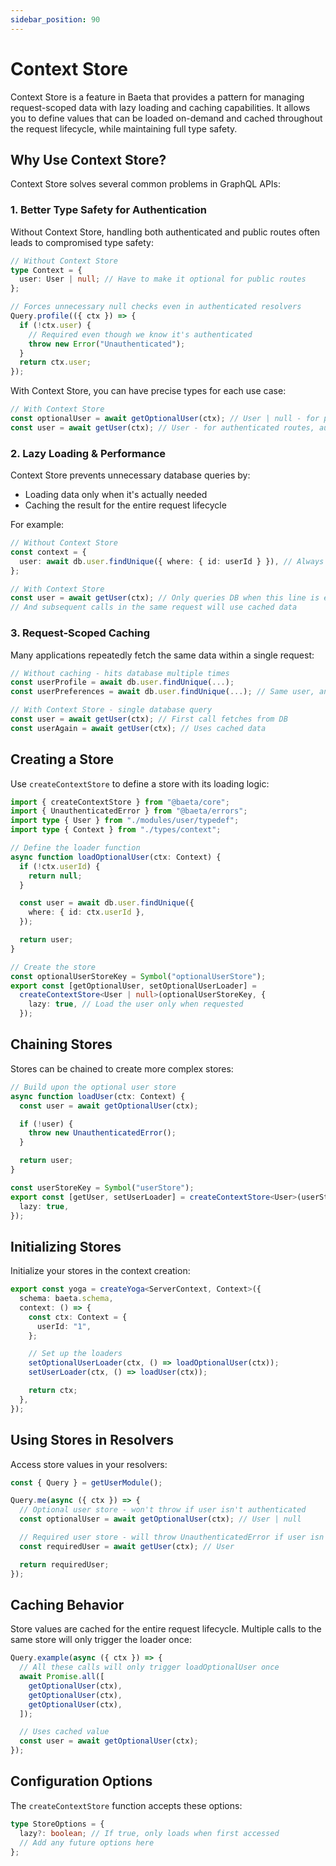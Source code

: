 ```yaml
---
sidebar_position: 90
---
```


# Context Store

Context Store is a feature in Baeta that provides a pattern for managing request-scoped data with lazy loading and caching capabilities. It allows you to define values that can be loaded on-demand and cached throughout the request lifecycle, while maintaining full type safety.

## Why Use Context Store?

Context Store solves several common problems in GraphQL APIs:

### 1. Better Type Safety for Authentication

Without Context Store, handling both authenticated and public routes often leads to compromised type safety:

```typescript
// Without Context Store
type Context = {
  user: User | null; // Have to make it optional for public routes
};

// Forces unnecessary null checks even in authenticated resolvers
Query.profile(({ ctx }) => {
  if (!ctx.user) {
    // Required even though we know it's authenticated
    throw new Error("Unauthenticated");
  }
  return ctx.user;
});
```

With Context Store, you can have precise types for each use case:

```typescript
// With Context Store
const optionalUser = await getOptionalUser(ctx); // User | null - for public routes
const user = await getUser(ctx); // User - for authenticated routes, automatically throws if not authenticated
```

### 2. Lazy Loading & Performance

Context Store prevents unnecessary database queries by:

- Loading data only when it's actually needed
- Caching the result for the entire request lifecycle

For example:

```typescript
// Without Context Store
const context = {
  user: await db.user.findUnique({ where: { id: userId } }), // Always queries DB even if user data isn't needed
};

// With Context Store
const user = await getUser(ctx); // Only queries DB when this line is executed
// And subsequent calls in the same request will use cached data
```

### 3. Request-Scoped Caching

Many applications repeatedly fetch the same data within a single request:

```typescript
// Without caching - hits database multiple times
const userProfile = await db.user.findUnique(...);
const userPreferences = await db.user.findUnique(...); // Same user, another query

// With Context Store - single database query
const user = await getUser(ctx); // First call fetches from DB
const userAgain = await getUser(ctx); // Uses cached data
```

## Creating a Store

Use `createContextStore` to define a store with its loading logic:

```typescript
import { createContextStore } from "@baeta/core";
import { UnauthenticatedError } from "@baeta/errors";
import type { User } from "./modules/user/typedef";
import type { Context } from "./types/context";

// Define the loader function
async function loadOptionalUser(ctx: Context) {
  if (!ctx.userId) {
    return null;
  }

  const user = await db.user.findUnique({
    where: { id: ctx.userId },
  });

  return user;
}

// Create the store
const optionalUserStoreKey = Symbol("optionalUserStore");
export const [getOptionalUser, setOptionalUserLoader] =
  createContextStore<User | null>(optionalUserStoreKey, {
    lazy: true, // Load the user only when requested
  });
```

## Chaining Stores

Stores can be chained to create more complex stores:

```typescript
// Build upon the optional user store
async function loadUser(ctx: Context) {
  const user = await getOptionalUser(ctx);

  if (!user) {
    throw new UnauthenticatedError();
  }

  return user;
}

const userStoreKey = Symbol("userStore");
export const [getUser, setUserLoader] = createContextStore<User>(userStoreKey, {
  lazy: true,
});
```

## Initializing Stores

Initialize your stores in the context creation:

```typescript
export const yoga = createYoga<ServerContext, Context>({
  schema: baeta.schema,
  context: () => {
    const ctx: Context = {
      userId: "1",
    };

    // Set up the loaders
    setOptionalUserLoader(ctx, () => loadOptionalUser(ctx));
    setUserLoader(ctx, () => loadUser(ctx));

    return ctx;
  },
});
```

## Using Stores in Resolvers

Access store values in your resolvers:

```typescript
const { Query } = getUserModule();

Query.me(async ({ ctx }) => {
  // Optional user store - won't throw if user isn't authenticated
  const optionalUser = await getOptionalUser(ctx); // User | null

  // Required user store - will throw UnauthenticatedError if user isn't authenticated
  const requiredUser = await getUser(ctx); // User

  return requiredUser;
});
```

## Caching Behavior

Store values are cached for the entire request lifecycle. Multiple calls to the same store will only trigger the loader once:

```typescript
Query.example(async ({ ctx }) => {
  // All these calls will only trigger loadOptionalUser once
  await Promise.all([
    getOptionalUser(ctx),
    getOptionalUser(ctx),
    getOptionalUser(ctx),
  ]);

  // Uses cached value
  const user = await getOptionalUser(ctx);
});
```

## Configuration Options

The `createContextStore` function accepts these options:

```typescript
type StoreOptions = {
  lazy?: boolean; // If true, only loads when first accessed
  // Add any future options here
};
```

